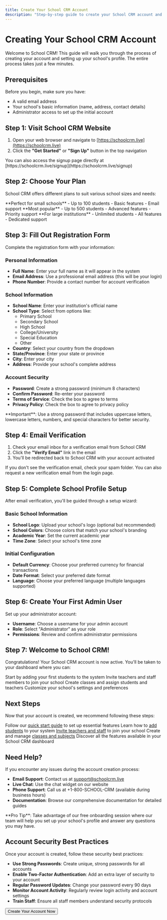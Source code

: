 ```yaml
---
title: Create Your School CRM Account
description: "Step-by-step guide to create your School CRM account and get started with school management"
---
```


# Creating Your School CRM Account

Welcome to School CRM! This guide will walk you through the process of creating your account and setting up your school's profile. The entire process takes just a few minutes.

## Prerequisites

Before you begin, make sure you have:

- A valid email address
- Your school's basic information (name, address, contact details)
- Administrator access to set up the initial account

## Step 1: Visit School CRM Website

1. Open your web browser and navigate to [https://schoolcrm.live](https://schoolcrm.live)
2. Click the **"Get Started"** or **"Sign Up"** button in the top navigation

<Callout type="info">
  You can also access the signup page directly at [https://schoolcrm.live/signup](https://schoolcrm.live/signup)
</Callout>

## Step 2: Choose Your Plan

School CRM offers different plans to suit various school sizes and needs:

<CardGroup cols={3}>
  <Card title="Starter" icon="star">
    **Perfect for small schools**
    - Up to 100 students
    - Basic features
    - Email support
  </Card>
  <Card title="Professional" icon="crown">
    **Most popular**
    - Up to 500 students
    - Advanced features
    - Priority support
  </Card>
  <Card title="Enterprise" icon="building">
    **For large institutions**
    - Unlimited students
    - All features
    - Dedicated support
  </Card>
</CardGroup>

## Step 3: Fill Out Registration Form

Complete the registration form with your information:

### Personal Information
- **Full Name**: Enter your full name as it will appear in the system
- **Email Address**: Use a professional email address (this will be your login)
- **Phone Number**: Provide a contact number for account verification

### School Information
- **School Name**: Enter your institution's official name
- **School Type**: Select from options like:
  - Primary School
  - Secondary School
  - High School
  - College/University
  - Special Education
  - Other
- **Country**: Select your country from the dropdown
- **State/Province**: Enter your state or province
- **City**: Enter your city
- **Address**: Provide your school's complete address

### Account Security
- **Password**: Create a strong password (minimum 8 characters)
- **Confirm Password**: Re-enter your password
- **Terms of Service**: Check the box to agree to terms
- **Privacy Policy**: Check the box to agree to privacy policy

<Callout type="warning">
  **Important**: Use a strong password that includes uppercase letters, lowercase letters, numbers, and special characters for better security.
</Callout>

## Step 4: Email Verification

1. Check your email inbox for a verification email from School CRM
2. Click the **"Verify Email"** link in the email
3. You'll be redirected back to School CRM with your account activated

<Callout type="info">
  If you don't see the verification email, check your spam folder. You can also request a new verification email from the login page.
</Callout>

## Step 5: Complete School Profile Setup

After email verification, you'll be guided through a setup wizard:

### Basic School Information
- **School Logo**: Upload your school's logo (optional but recommended)
- **School Colors**: Choose colors that match your school's branding
- **Academic Year**: Set the current academic year
- **Time Zone**: Select your school's time zone

### Initial Configuration
- **Default Currency**: Choose your preferred currency for financial transactions
- **Date Format**: Select your preferred date format
- **Language**: Choose your preferred language (multiple languages supported)

## Step 6: Create Your First Admin User

Set up your administrator account:

- **Username**: Choose a username for your admin account
- **Role**: Select "Administrator" as your role
- **Permissions**: Review and confirm administrator permissions

## Step 7: Welcome to School CRM!

Congratulations! Your School CRM account is now active. You'll be taken to your dashboard where you can:

<CardGroup cols={2}>
  <Card title="Add Students" icon="user-plus">
    Start by adding your first students to the system
  </Card>
  <Card title="Invite Staff" icon="users">
    Invite teachers and staff members to join your school
  </Card>
  <Card title="Set Up Classes" icon="book-open">
    Create classes and assign students and teachers
  </Card>
  <Card title="Configure Settings" icon="settings">
    Customize your school's settings and preferences
  </Card>
</CardGroup>

## Next Steps

Now that your account is created, we recommend following these steps:

<Steps>
  <Step title="Complete Quick Start Guide">
    Follow our <a href="/quickstart">quick start guide</a> to set up essential features
  </Step>
  <Step title="Add Your First Students">
    Learn how to <a href="/features/students/add-student">add students</a> to your system
  </Step>
  <Step title="Invite Staff Members">
    <a href="/features/staff/add-staff">Invite teachers and staff</a> to join your school
  </Step>
  <Step title="Set Up Classes">
    Create and manage <a href="/features/academic/classes">classes and subjects</a>
  </Step>
  <Step title="Explore Features">
    Discover all the features available in your School CRM dashboard
  </Step>
</Steps>

## Need Help?

If you encounter any issues during the account creation process:

- **Email Support**: Contact us at [support@schoolcrm.live](mailto:support@schoolcrm.live)
- **Live Chat**: Use the chat widget on our website
- **Phone Support**: Call us at +1-800-SCHOOL-CRM (available during business hours)
- **Documentation**: Browse our comprehensive documentation for detailed guides

<Callout type="success">
  **Pro Tip**: Take advantage of our free onboarding session where our team will help you set up your school's profile and answer any questions you may have.
</Callout>

## Account Security Best Practices

Once your account is created, follow these security best practices:

- **Use Strong Passwords**: Create unique, strong passwords for all accounts
- **Enable Two-Factor Authentication**: Add an extra layer of security to your account
- **Regular Password Updates**: Change your password every 90 days
- **Monitor Account Activity**: Regularly review login activity and account settings
- **Train Staff**: Ensure all staff members understand security protocols

<Button href="https://schoolcrm.live/signup" variant="primary">
  Create Your Account Now
</Button> 